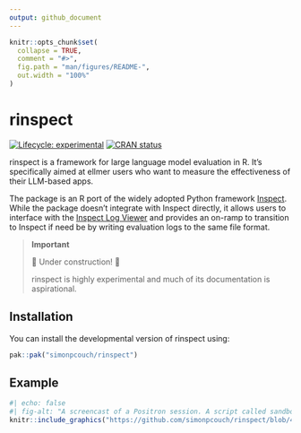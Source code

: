 ```yaml
---
output: github_document
---
```


<!-- README.md is generated from README.Rmd. Please edit that file -->

```r
knitr::opts_chunk$set(
  collapse = TRUE,
  comment = "#>",
  fig.path = "man/figures/README-",
  out.width = "100%"
)
```

# rinspect

<!-- badges: start -->
[![Lifecycle: experimental](https://img.shields.io/badge/lifecycle-experimental-orange.svg)](https://lifecycle.r-lib.org/articles/stages.html#experimental)
[![CRAN status](https://www.r-pkg.org/badges/version/rinspect)](https://CRAN.R-project.org/package=rinspect)
<!-- badges: end -->

rinspect is a framework for large language model evaluation in R. It's specifically aimed at ellmer users who want to measure the effectiveness of their LLM-based apps.

The package is an R port of the widely adopted Python framework [Inspect](https://inspect.ai-safety-institute.org.uk/). While the package doesn't integrate with Inspect directly, it allows users to interface with the [Inspect Log Viewer](https://inspect.ai-safety-institute.org.uk/log-viewer.html) and provides an on-ramp to transition to Inspect if need be by writing evaluation logs to the same file format.

> **Important**
> 
> 🚧 Under construction! 🚧
>
> rinspect is highly experimental and much of its documentation is aspirational.

## Installation

You can install the developmental version of rinspect using:

```r
pak::pak("simonpcouch/rinspect")
```

## Example

```r
#| echo: false
#| fig-alt: "A screencast of a Positron session. A script called sandbox.R is open in the editor with evaluation code for a 'simple addition' task. Executing `task_evaluate()` performs the evaluation, and the resulting eval is explored in the Inspect Log Viewer with `inspect_view()`."
knitr::include_graphics("https://github.com/simonpcouch/rinspect/blob/4949c1e00a1c429f147c3dbda6a656f7260620f4/inst/figs/rinspect.gif?raw=true")
```
